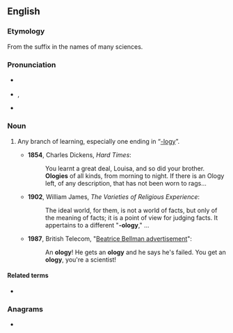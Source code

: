 {{also|-ology}}
==English==

===Etymology===
From the suffix {{m|en|-ology}} in the names of many sciences.

===Pronunciation===
* {{a|RP}} {{IPA|/ˈɒlədʒɪ/|lang=en}}
* {{a|GA}} {{enPR|ŏʹlə-jē}}, {{IPA|/ˈɑlədʒi/|lang=en}}
* {{rhymes|ɒlədʒi|lang=en}}

===Noun===
{{en-noun|ologies}}

# {{lb|en|colloquial}} Any branch of learning, especially one ending in “[[-logy]]”.
#* '''1854''', Charles Dickens, ''Hard Times'':
#*: You learnt a great deal, Louisa, and so did your brother. '''Ologies''' of all kinds, from morning to night. If there is an Ology left, of any description, that has not been worn to rags...
#* '''1902''', William James, ''The Varieties of Religious Experience'':
#*: The ideal world, for them, is not a world of facts, but only of the meaning of facts; it is a point of view for judging facts. It appertains to a different "'''-ology'''," ...
#* '''1987''', British Telecom, "[https://www.youtube.com/watch?v=vEfKEzX9QLE Beatrice Bellman advertisement]":
#*: An '''ology'''! He gets an '''ology''' and he says he's failed. You get an '''ology''', you're a scientist!

====Related terms====
* {{l|en|-logy}}

===Anagrams===
* {{anagrams|en|LOOGY|gooly|loogy}}
